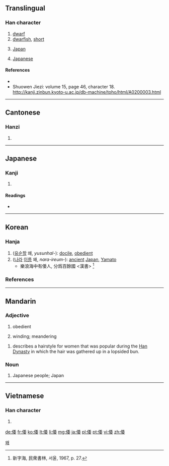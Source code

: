 ==Translingual==

===Han character===
{{Han char|rn=9|rad=人|as=08|sn=10|four=2224<sub>4</sub>|canj=人竹木女 (OHDV)|ids=⿰[[亻]][[委]]}}
<!-- Order Changed,  -->

# [[dwarf]]
# [[dwarfish]], [[short]]
# {{context|historical|lang=mul}} [[Japan]]
# {{context|historical|lang=mul}} [[Japanese]]

====References====
* {{Han ref|kx=0109.060|dkj=00796|dj=0232.040|hdz=10179.080|uh=502D|ud=20525|bh=ADD8|bd=44504}}
*Shuowen Jiezi: volume 15, page 46, character 18. http://kanji.zinbun.kyoto-u.ac.jp/db-machine/toho/html/A0200003.html
----

==Cantonese==

===Hanzi===
{{yue-hanzi|jyut=|y=wo1}}

# {{defn|lang=yue|sort=人08}}

----

==Japanese==

===Kanji===
{{ja-kanji|grade=n|rs=人08}}

# {{defn|lang=ja|sort=人08}}

====Readings====
* {{ja-readings|on=[[い]] (i), from [[ゐ]] (wi), [[わ]] (wa)|kun=[[したがう]] (shitagau), [[やまと]] (yamato)}}

----

==Korean==

===Hanja===
{{ko-hanja|hangeul=[[위]], [[왜]] (from Middle Korean 와)|rv=wi, wae (from wa)|mr=wi, wae (from wa)|eumhun=왜나라|ehrv=wae nara|ehmr=wae nara}}

# ([[유순하다|유순할]] 왜, ''yusunhal-''): [[docile]], [[obedient]]
# ([[나라]] [[이름]] 왜, ''nara-ireum-''): [[ancient]] [[Japan]], [[Yamato]] 
#* 樂浪海中有倭人, 分爲百餘國 &lt;漢書&gt; <ref>新字海, 民衆書林, 서울, 1967, p. 27.</ref>

===References===
<references/>

[[Category:Hanja readings|왜]]

----

==Mandarin==

===Adjective===
{{cmn-adj|ts|pin=wēi|pint=wei1|rs=人08}}

# {{context|archaic|lang=cmn}} obedient
# {{context|archaic|lang=cmn}} winding; meandering

{{cmn-adj|ts|pin=wǒ|pint=wo3|rs=人08}}

# {{context|archaic|lang=cmn}} describes a hairstyle for women that was popular during the [[w:Han Dynasty|Han Dynasty]] in which the hair was gathered up in a lopsided bun.

===Noun===
{{cmn-noun|ts|pin=wō|pint=wo1|rs=人08}}

# {{context|archaic|lang=cmn}} Japanese people; Japan

----

==Vietnamese==

===Han character===
{{vi-hantu|[[uy]], [[oải]], [[nuỵ]], [[oa]]|rs=人08}}

# {{defn|lang=vi|sort=人08}}

[[de:倭]]
[[fr:倭]]
[[ko:倭]]
[[lt:倭]]
[[li:倭]]
[[mg:倭]]
[[ja:倭]]
[[pl:倭]]
[[pt:倭]]
[[vi:倭]]
[[zh:倭]]